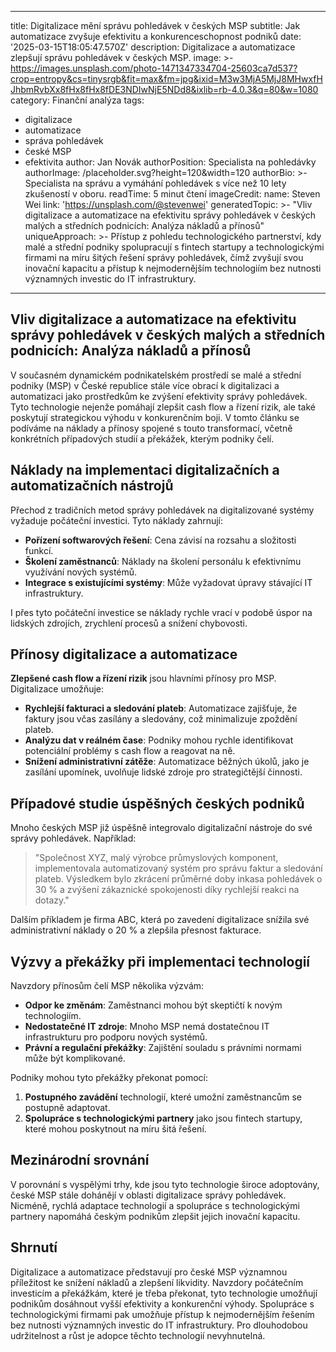  ---
title: Digitalizace mění správu pohledávek v českých MSP
subtitle: Jak automatizace zvyšuje efektivitu a konkurenceschopnost podniků
date: '2025-03-15T18:05:47.570Z'
description: Digitalizace a automatizace zlepšují správu pohledávek v českých MSP.
image: >-
  https://images.unsplash.com/photo-1471347334704-25603ca7d537?crop=entropy&cs=tinysrgb&fit=max&fm=jpg&ixid=M3w3MjA5MjJ8MHwxfHJhbmRvbXx8fHx8fHx8fDE3NDIwNjE5NDd8&ixlib=rb-4.0.3&q=80&w=1080
category: Finanční analýza
tags:
  - digitalizace
  - automatizace
  - správa pohledávek
  - české MSP
  - efektivita
author: Jan Novák
authorPosition: Specialista na pohledávky
authorImage: /placeholder.svg?height=120&width=120
authorBio: >-
  Specialista na správu a vymáhání pohledávek s více než 10 lety zkušeností v
  oboru.
readTime: 5 minut čtení
imageCredit:
  name: Steven Wei
  link: 'https://unsplash.com/@stevenwei'
generatedTopic: >-
  "Vliv digitalizace a automatizace na efektivitu správy pohledávek v českých
  malých a středních podnicích: Analýza nákladů a přínosů"
uniqueApproach: >-
  Přístup z pohledu technologického partnerství, kdy malé a střední podniky
  spolupracují s fintech startupy a technologickými firmami na míru šitých
  řešení správy pohledávek, čímž zvyšují svou inovační kapacitu a přístup k
  nejmodernějším technologiím bez nutnosti významných investic do IT
  infrastruktury.
---
## Vliv digitalizace a automatizace na efektivitu správy pohledávek v českých malých a středních podnicích: Analýza nákladů a přínosů

V současném dynamickém podnikatelském prostředí se malé a střední podniky (MSP) v České republice stále více obrací k digitalizaci a automatizaci jako prostředkům ke zvýšení efektivity správy pohledávek. Tyto technologie nejenže pomáhají zlepšit cash flow a řízení rizik, ale také poskytují strategickou výhodu v konkurenčním boji. V tomto článku se podíváme na náklady a přínosy spojené s touto transformací, včetně konkrétních případových studií a překážek, kterým podniky čelí.

## Náklady na implementaci digitalizačních a automatizačních nástrojů

Přechod z tradičních metod správy pohledávek na digitalizované systémy vyžaduje počáteční investici. Tyto náklady zahrnují:

- **Pořízení softwarových řešení**: Cena závisí na rozsahu a složitosti funkcí.
- **Školení zaměstnanců**: Náklady na školení personálu k efektivnímu využívání nových systémů.
- **Integrace s existujícími systémy**: Může vyžadovat úpravy stávající IT infrastruktury.

I přes tyto počáteční investice se náklady rychle vrací v podobě úspor na lidských zdrojích, zrychlení procesů a snížení chybovosti.

## Přínosy digitalizace a automatizace

**Zlepšené cash flow a řízení rizik** jsou hlavními přínosy pro MSP. Digitalizace umožňuje:

- **Rychlejší fakturaci a sledování plateb**: Automatizace zajišťuje, že faktury jsou včas zasílány a sledovány, což minimalizuje zpoždění plateb.
- **Analýzu dat v reálném čase**: Podniky mohou rychle identifikovat potenciální problémy s cash flow a reagovat na ně.
- **Snížení administrativní zátěže**: Automatizace běžných úkolů, jako je zasílání upomínek, uvolňuje lidské zdroje pro strategičtější činnosti.

## Případové studie úspěšných českých podniků

Mnoho českých MSP již úspěšně integrovalo digitalizační nástroje do své správy pohledávek. Například:

> "Společnost XYZ, malý výrobce průmyslových komponent, implementovala automatizovaný systém pro správu faktur a sledování plateb. Výsledkem bylo zkrácení průměrné doby inkasa pohledávek o 30 % a zvýšení zákaznické spokojenosti díky rychlejší reakci na dotazy."

Dalším příkladem je firma ABC, která po zavedení digitalizace snížila své administrativní náklady o 20 % a zlepšila přesnost fakturace.

## Výzvy a překážky při implementaci technologií

Navzdory přínosům čelí MSP několika výzvám:

- **Odpor ke změnám**: Zaměstnanci mohou být skeptičtí k novým technologiím.
- **Nedostatečné IT zdroje**: Mnoho MSP nemá dostatečnou IT infrastrukturu pro podporu nových systémů.
- **Právní a regulační překážky**: Zajištění souladu s právními normami může být komplikované.

Podniky mohou tyto překážky překonat pomocí:

1. **Postupného zavádění** technologií, které umožní zaměstnancům se postupně adaptovat.
2. **Spolupráce s technologickými partnery** jako jsou fintech startupy, které mohou poskytnout na míru šitá řešení.

## Mezinárodní srovnání

V porovnání s vyspělými trhy, kde jsou tyto technologie široce adoptovány, české MSP stále dohánějí v oblasti digitalizace správy pohledávek. Nicméně, rychlá adaptace technologií a spolupráce s technologickými partnery napomáhá českým podnikům zlepšit jejich inovační kapacitu.

## Shrnutí

Digitalizace a automatizace představují pro české MSP významnou příležitost ke snížení nákladů a zlepšení likvidity. Navzdory počátečním investicím a překážkám, které je třeba překonat, tyto technologie umožňují podnikům dosáhnout vyšší efektivity a konkurenční výhody. Spolupráce s technologickými firmami pak umožňuje přístup k nejmodernějším řešením bez nutnosti významných investic do IT infrastruktury. Pro dlouhodobou udržitelnost a růst je adopce těchto technologií nevyhnutelná.
